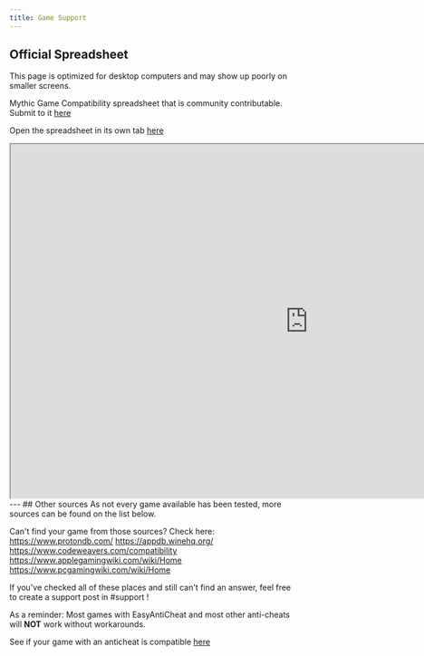 ```yaml
---
title: Game Support
---
```

## Official Spreadsheet
This page is optimized for desktop computers and may show up poorly on smaller screens.

Mythic Game Compatibility spreadsheet that is community contributable. Submit to it [here]()

Open the spreadsheet in its own tab [here](https://docs.google.com/spreadsheets/d/1W_1UexC1VOcbP2CHhoZBR5-8koH-ZPxJBDWntwH-tsc/edit?usp=sharing)
<iframe height="625" width="1050" src="https://docs.google.com/spreadsheets/d/e/2PACX-1vTy0x0s1kD3Wc3p9p-Fw0DlIWAJCeBGhHoOg_BH-Fv8Nb3i8xdKYaEv4gZm4LT9ZqIcoNn0ny1hu230/pubhtml?gid=0&amp;single=true&amp;widget=true&amp;headers=false"></iframe>
---
## Other sources
As not every game available has been tested, more sources can be found on the list below.

Can't find your game from those sources? Check here:
<https://www.protondb.com/>
<https://appdb.winehq.org/>
<https://www.codeweavers.com/compatibility>
<https://www.applegamingwiki.com/wiki/Home>
<https://www.pcgamingwiki.com/wiki/Home>

If you've checked all of these places and still can't find an answer, feel free to create a support post in #support !

As a reminder: Most games with EasyAntiCheat and most other anti-cheats will **NOT** work without workarounds.

See if your game with an anticheat is compatible [here](https://areweanticheatyet.com/)